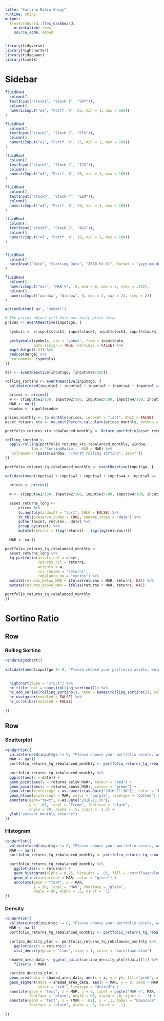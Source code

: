 ```yaml
---
title: "Sortino Ratio Shiny"
runtime: shiny
output:
  flexdashboard::flex_dashboard:
    orientation: rows
    source_code: embed
---
```



```r
library(tidyverse)
library(highcharter)
library(tidyquant)
library(timetk)
```


Sidebar {.sidebar}
=====================================
  
```r

fluidRow(
  column(7,
  textInput("stock1", "Stock 1", "SPY")),
  column(5,
  numericInput("w1", "Portf. %", 25, min = 1, max = 100))
)  

fluidRow(
  column(7,
  textInput("stock2", "Stock 2", "EFA")),
  column(5,
  numericInput("w2", "Portf. %", 25, min = 1, max = 100))
)

fluidRow(
  column(7,
  textInput("stock3", "Stock 3", "IJS")),
  column(5,
  numericInput("w3", "Portf. %", 20, min = 1, max = 100))
)

fluidRow(
  column(7,
  textInput("stock4", "Stock 4", "EEM")),
  column(5,
  numericInput("w4", "Portf. %", 20, min = 1, max = 100))
)

fluidRow(
  column(7,
  textInput("stock5", "Stock 5", "AGG")),
  column(5,
  numericInput("w5", "Portf. %", 10, min = 1, max = 100))
)


fluidRow(
  column(7,
  dateInput("date", "Starting Date", "2010-01-01", format = "yyyy-mm-dd"))
)

fluidRow(
  column(5,
  numericInput("mar", "MAR %", .8, min = 0, max = 3, step = .01)),
  column(5,
  numericInput("window", "Window", 6, min = 2, max = 24, step = 2))
)

actionButton("go", "Submit")

# The prices object will hold our daily price data.
prices <- eventReactive(input$go, {
  
  symbols <- c(input$stock1, input$stock2, input$stock3, input$stock4, input$stock5)
  
  getSymbols(symbols, src = 'yahoo', from = input$date, 
             auto.assign = TRUE, warnings = FALSE) %>% 
  map(~Ad(get(.))) %>% 
  reduce(merge) %>%
  `colnames<-`(symbols)
})

mar <- eventReactive(input$go, {input$mar/100})

rolling_sortino <- eventReactive(input$go, {
  validate(need(input$w1 + input$w2 + input$w3 + input$w4 + input$w5 == 100, "The portfolio weights must sum to 100%!"))
  
  prices <- prices()
  w <- c(input$w1/100, input$w2/100, input$w3/100, input$w4/100, input$w5/100)
  MAR <- mar()
  window <- input$window

prices_monthly <- to.monthly(prices, indexAt = "last", OHLC = FALSE)
asset_returns_xts <- na.omit(Return.calculate(prices_monthly, method = "log"))

portfolio_returns_xts_rebalanced_monthly <- Return.portfolio(asset_returns_xts, weights = w, rebalance_on = "months")

rolling_sortino <-
  apply.rolling(portfolio_returns_xts_rebalanced_monthly, window, 
            fun = 'SortinoRatio',  MAR = MAR) %>% 
  `colnames<-`(paste(window, "-month rolling sortino", sep=""))
})

portfolio_returns_tq_rebalanced_monthly <- eventReactive(input$go, {
  
validate(need(input$w1 + input$w2 + input$w3 + input$w4 + input$w5 == 100, "The portfolio weights must sum to 100%!"))
  
  prices <- prices()
  
  w <- c(input$w1/100, input$w2/100, input$w3/100, input$w4/100, input$w5/100)
  
  asset_returns_long <- 
      prices %>% 
      to.monthly(indexAt = "last", OHLC = FALSE) %>% 
      tk_tbl(preserve_index = TRUE, rename_index = "date") %>%
      gather(asset, returns, -date) %>% 
      group_by(asset) %>%  
      mutate(returns = (log(returns) - log(lag(returns))))
  
  MAR <- mar()

portfolio_returns_tq_rebalanced_monthly <- 
  asset_returns_long %>% 
  tq_portfolio(assets_col = asset, 
               returns_col = returns, 
               weights = w,
               col_rename = "returns",
               rebalance_on = "months") %>% 
  mutate(returns_below_MAR = ifelse(returns < MAR, returns, NA)) %>%
  mutate(returns_above_MAR = ifelse(returns > MAR, returns, NA))

portfolio_returns_tq_rebalanced_monthly
})

```

Sortino Ratio
=====================================  

Row {data-height=600}
-----------------------------------------------------------------------

### Rolling Sortino

```r
renderHighchart({
  
validate(need(input$go != 0, "Please choose your portfolio assets, weights, MAR, rolling window and start date and click submit."))
  
  
  highchart(type = "stock") %>%
  hc_title(text = names(rolling_sortino())) %>%
  hc_add_series(rolling_sortino(), name = names(rolling_sortino()), color = "cornflowerblue") %>%
  hc_navigator(enabled = FALSE) %>% 
  hc_scrollbar(enabled = FALSE) 
 
})
```


Row {.tabset .tabset-fade}
-------------------------------------

### Scatterplot

```r
renderPlot({
  validate(need(input$go != 0, "Please choose your portfolio assets, weights, MAR, rolling window and start date and click submit."))
  MAR <- mar()
  portfolio_returns_tq_rebalanced_monthly <- portfolio_returns_tq_rebalanced_monthly()
  
  portfolio_returns_tq_rebalanced_monthly %>% 
  ggplot(aes(x = date)) +
  geom_point(aes(y = returns_below_MAR), colour = "red") +
  geom_point(aes(y = returns_above_MAR), colour = "green") + 
  geom_vline(xintercept = as.numeric(as.Date("2016-11-30")), color = "blue") +
  geom_hline(yintercept = MAR, color = "purple", linetype = "dotted") +
  annotate(geom="text", x=as.Date("2016-11-30"), 
           y = -.05, label = "Trump", fontface = "plain", 
           angle = 90, alpha = .5, vjust =  1.5) +
  ylab("percent monthly returns")
})
```


### Histogram

```r
renderPlot({
  validate(need(input$go != 0, "Please choose your portfolio assets, weights, MAR, rolling window and start date and click submit."))
  MAR <- mar()
  portfolio_returns_tq_rebalanced_monthly <- portfolio_returns_tq_rebalanced_monthly()
  
  portfolio_returns_tq_rebalanced_monthly %>% 
    ggplot(aes(x = returns)) +
    geom_histogram(alpha = 0.25, binwidth = .01, fill = "cornflowerblue") +
    geom_vline(xintercept = MAR, color = "green") +
    annotate(geom = "text", x = MAR, 
             y = 10, label = "MAR", fontface = "plain", 
             angle = 90, alpha = .5, vjust =  1)
})
```

### Density

```r
renderPlot({
  validate(need(input$go != 0, "Please choose your portfolio assets, weights, MAR, rolling window and start date and click submit."))
  MAR <- mar()
  portfolio_returns_tq_rebalanced_monthly <- portfolio_returns_tq_rebalanced_monthly()
  
  sortino_density_plot <- portfolio_returns_tq_rebalanced_monthly %>% 
    ggplot(aes(x = returns)) +
    stat_density(geom = "line", size = 1, color = "cornflowerblue") 
  
  shaded_area_data <- ggplot_build(sortino_density_plot)$data[[1]] %>% 
    filter(x < MAR)

  sortino_density_plot + 
  geom_area(data = shaded_area_data, aes(x = x, y = y), fill="pink", alpha = 0.5) +
  geom_segment(data = shaded_area_data, aes(x = MAR, y = 0, xend = MAR, yend = y), 
               color = "red", linetype = "dotted") +
  annotate(geom = "text", x = MAR, y = 5, label = paste("MAR =", MAR, sep = ""), 
           fontface = "plain", angle = 90, alpha = .8, vjust =  -1) +
  annotate(geom = "text", x = (MAR - .02), y = .1, label = "Downside", 
           fontface = "plain", alpha = .8, vjust =  -1)
           
})

```

